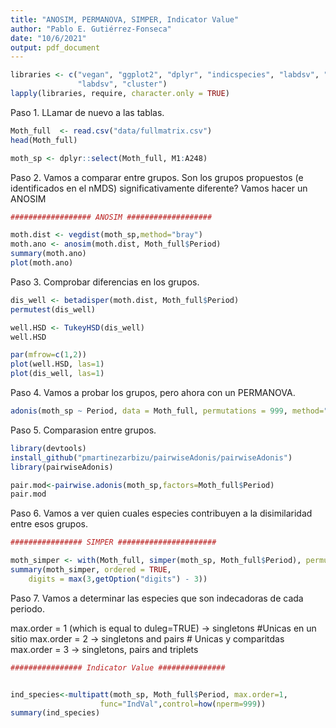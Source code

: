 ```yaml
---
title: "ANOSIM, PERMANOVA, SIMPER, Indicator Value"
author: "Pablo E. Gutiérrez-Fonseca"
date: "10/6/2021"
output: pdf_document
---
```



```r

libraries <- c("vegan", "ggplot2", "dplyr", "indicspecies", "labdsv", "MASS", 
               "labdsv", "cluster")
lapply(libraries, require, character.only = TRUE)

```

Paso 1. LLamar de nuevo a las tablas.

```r

Moth_full  <- read.csv("data/fullmatrix.csv")
head(Moth_full)

moth_sp <- dplyr::select(Moth_full, M1:A248)

```


Paso 2.  Vamos a comparar entre grupos.
Son los grupos propuestos (e identificados en el nMDS) significativamente diferente?
Vamos hacer un ANOSIM

```r
################## ANOSIM ###################

moth.dist <- vegdist(moth_sp,method="bray")
moth.ano <- anosim(moth.dist, Moth_full$Period)
summary(moth.ano)
plot(moth.ano)

```


Paso 3.  Comprobar diferencias en los grupos. 

```r
dis_well <- betadisper(moth.dist, Moth_full$Period)
permutest(dis_well)

well.HSD <- TukeyHSD(dis_well)
well.HSD 

par(mfrow=c(1,2))
plot(well.HSD, las=1)
plot(dis_well, las=1)

```


Paso 4.  Vamos a probar los grupos, pero ahora con un PERMANOVA.

```r

adonis(moth_sp ~ Period, data = Moth_full, permutations = 999, method="bray")

```

Paso 5. Comparasion entre grupos.

```r
library(devtools)
install_github("pmartinezarbizu/pairwiseAdonis/pairwiseAdonis") 
library(pairwiseAdonis)

pair.mod<-pairwise.adonis(moth_sp,factors=Moth_full$Period)
pair.mod

```


Paso 6.  Vamos a ver quien cuales especies contribuyen a la disimilaridad entre esos grupos.

```r
################ SIMPER ######################

moth_simper <- with(Moth_full, simper(moth_sp, Moth_full$Period), permutations = 999)
summary(moth_simper, ordered = TRUE,
    digits = max(3,getOption("digits") - 3))

```




Paso 7.  Vamos a determinar las especies que son indecadoras de cada periodo.

max.order = 1 (which is equal to duleg=TRUE)  ->  singletons  #Unicas en un sitio
max.order = 2 -> singletons and pairs  # Unicas y comparitdas
max.order = 3 -> singletons, pairs and triplets

```r
################ Indicator Value ###############


ind_species<-multipatt(moth_sp, Moth_full$Period, max.order=1,
                    func="IndVal",control=how(nperm=999))
summary(ind_species)

```
